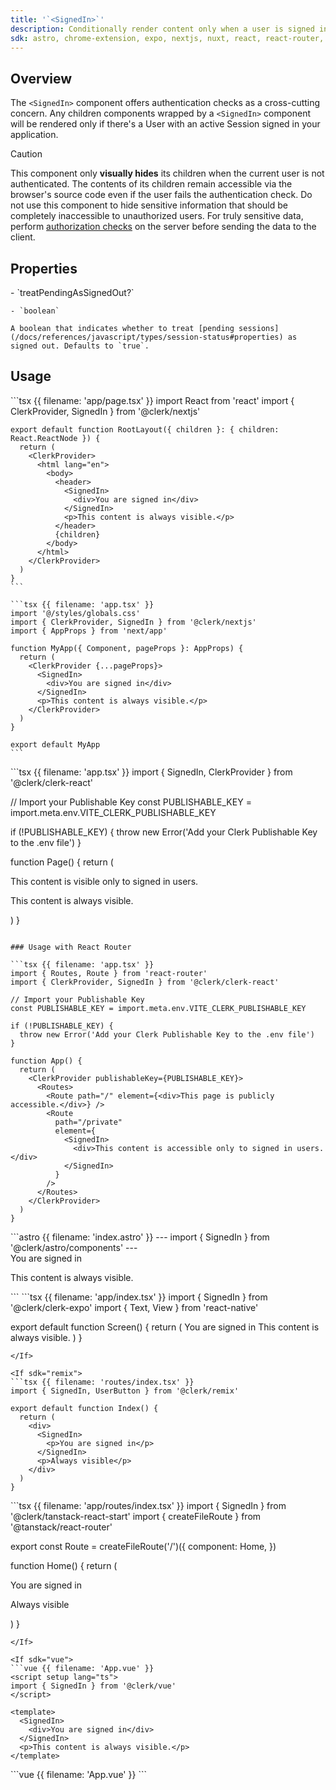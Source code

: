 ```yaml
---
title: '`<SignedIn>`'
description: Conditionally render content only when a user is signed in.
sdk: astro, chrome-extension, expo, nextjs, nuxt, react, react-router, remix, tanstack-react-start, vue
---
```


## Overview

The `<SignedIn>` component offers authentication checks as a cross-cutting concern. Any children components wrapped by a `<SignedIn>` component will be rendered only if there's a User with an active Session signed in your application.

> [!CAUTION]
> This component only **visually hides** its children when the current user is not authenticated. The contents of its children remain accessible via the browser's source code even if the user fails the authentication check. Do not use this component to hide sensitive information that should be completely inaccessible to unauthorized users. For truly sensitive data, perform [authorization checks](/docs/guides/authorization-checks) on the server before sending the data to the client.

## Properties

<Properties>
  - `treatPendingAsSignedOut?`

    - `boolean`

    A boolean that indicates whether to treat [pending sessions](/docs/references/javascript/types/session-status#properties) as signed out. Defaults to `true`.
</Properties>

## Usage

<If sdk="nextjs">
  <CodeBlockTabs options={["App Router", "Pages Router"]}>
    ```tsx {{ filename: 'app/page.tsx' }}
    import React from 'react'
    import { ClerkProvider, SignedIn } from '@clerk/nextjs'

    export default function RootLayout({ children }: { children: React.ReactNode }) {
      return (
        <ClerkProvider>
          <html lang="en">
            <body>
              <header>
                <SignedIn>
                  <div>You are signed in</div>
                </SignedIn>
                <p>This content is always visible.</p>
              </header>
              {children}
            </body>
          </html>
        </ClerkProvider>
      )
    }
    ```

    ```tsx {{ filename: 'app.tsx' }}
    import '@/styles/globals.css'
    import { ClerkProvider, SignedIn } from '@clerk/nextjs'
    import { AppProps } from 'next/app'

    function MyApp({ Component, pageProps }: AppProps) {
      return (
        <ClerkProvider {...pageProps}>
          <SignedIn>
            <div>You are signed in</div>
          </SignedIn>
          <p>This content is always visible.</p>
        </ClerkProvider>
      )
    }

    export default MyApp
    ```
  </CodeBlockTabs>
</If>

<If sdk="react">
  ```tsx {{ filename: 'app.tsx' }}
  import { SignedIn, ClerkProvider } from '@clerk/clerk-react'

  // Import your Publishable Key
  const PUBLISHABLE_KEY = import.meta.env.VITE_CLERK_PUBLISHABLE_KEY

  if (!PUBLISHABLE_KEY) {
    throw new Error('Add your Clerk Publishable Key to the .env file')
  }

  function Page() {
    return (
      <ClerkProvider publishableKey={PUBLISHABLE_KEY}>
        <SignedIn>
          <div>This content is visible only to signed in users.</div>
        </SignedIn>
        <p>This content is always visible.</p>
      </ClerkProvider>
    )
  }
  ```

  ### Usage with React Router

  ```tsx {{ filename: 'app.tsx' }}
  import { Routes, Route } from 'react-router'
  import { ClerkProvider, SignedIn } from '@clerk/clerk-react'

  // Import your Publishable Key
  const PUBLISHABLE_KEY = import.meta.env.VITE_CLERK_PUBLISHABLE_KEY

  if (!PUBLISHABLE_KEY) {
    throw new Error('Add your Clerk Publishable Key to the .env file')
  }

  function App() {
    return (
      <ClerkProvider publishableKey={PUBLISHABLE_KEY}>
        <Routes>
          <Route path="/" element={<div>This page is publicly accessible.</div>} />
          <Route
            path="/private"
            element={
              <SignedIn>
                <div>This content is accessible only to signed in users.</div>
              </SignedIn>
            }
          />
        </Routes>
      </ClerkProvider>
    )
  }
  ```
</If>

<If sdk="astro">
  ```astro {{ filename: 'index.astro' }}
  ---
  import { SignedIn } from '@clerk/astro/components'
  ---

  <SignedIn>
    <div>You are signed in</div>
  </SignedIn>
  <p>This content is always visible.</p>
  ```
</If>

<If sdk="expo">
  ```tsx {{ filename: 'app/index.tsx' }}
  import { SignedIn } from '@clerk/clerk-expo'
  import { Text, View } from 'react-native'

  export default function Screen() {
    return (
      <View>
        <SignedIn>
          <Text>You are signed in</Text>
        </SignedIn>
        <Text>This content is always visible.</Text>
      </View>
    )
  }
  ```
</If>

<If sdk="remix">
  ```tsx {{ filename: 'routes/index.tsx' }}
  import { SignedIn, UserButton } from '@clerk/remix'

  export default function Index() {
    return (
      <div>
        <SignedIn>
          <p>You are signed in</p>
        </SignedIn>
        <p>Always visible</p>
      </div>
    )
  }
  ```
</If>

<If sdk="tanstack-react-start">
  ```tsx {{ filename: 'app/routes/index.tsx' }}
  import { SignedIn } from '@clerk/tanstack-react-start'
  import { createFileRoute } from '@tanstack/react-router'

  export const Route = createFileRoute('/')({
    component: Home,
  })

  function Home() {
    return (
      <div>
        <SignedIn>
          <p>You are signed in</p>
        </SignedIn>
        <p>Always visible</p>
      </div>
    )
  }
  ```
</If>

<If sdk="vue">
  ```vue {{ filename: 'App.vue' }}
  <script setup lang="ts">
  import { SignedIn } from '@clerk/vue'
  </script>

  <template>
    <SignedIn>
      <div>You are signed in</div>
    </SignedIn>
    <p>This content is always visible.</p>
  </template>
  ```
</If>

<If sdk="nuxt">
  ```vue {{ filename: 'App.vue' }}
  <script setup lang="ts">
  // Components are automatically imported
  </script>

  <template>
    <main>
      <SignedIn>
        <div>You are signed in</div>
      </SignedIn>
      <p>This content is always visible.</p>
    </main>
  </template>
  ```
</If>
